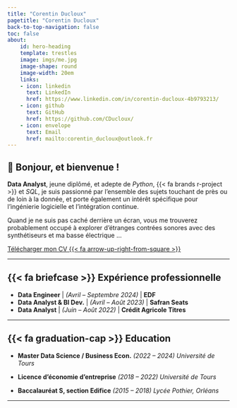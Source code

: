 ```yaml
---
title: "Corentin Ducloux"
pagetitle: "Corentin Ducloux"
back-to-top-navigation: false
toc: false
about:
    id: hero-heading
    template: trestles
    image: imgs/me.jpg
    image-shape: round
    image-width: 20em
    links:
    - icon: linkedin
      text: LinkedIn
      href: https://www.linkedin.com/in/corentin-ducloux-4b9793213/
    - icon: github
      text: GitHub
      href: https://github.com/CDucloux/
    - icon: envelope
      text: Email
      href: mailto:corentin_ducloux@outlook.fr
---
```


## [👋]{.wave} Bonjour, et bienvenue !

**Data Analyst**, jeune diplômé, et adepte de *Python*, {{< fa brands r-project >}} et *SQL*, je suis passionné par l'ensemble des sujets touchant de près ou de loin à la donnée, et porte également un intérêt spécifique pour l'ingénierie logicielle et l'intégration continue. 

Quand je ne suis pas caché derrière un écran, vous me trouverez probablement occupé à explorer d'étranges contrées sonores avec des synthétiseurs et ma basse électrique ...

[Télécharger mon CV  {{< fa arrow-up-right-from-square >}}](assets/CV.pdf){.btn .btn-outline-primary .btn role="button" .center}

***

## {{< fa briefcase >}} Expérience professionnelle

- [**Data Engineer**]{class="shiny-color"} [|]{class="toggle-invisibility"} *(Avril -- Septembre 2024)*  [ | **EDF**]{class="company"}
- [**Data Analyst & BI Dev.**]{class="shiny-color"} [|]{class="toggle-invisibility"} *(Avril -- Août 2023)* [ | **Safran Seats**]{class="company"}
- [**Data Analyst**]{class="shiny-color"} [|]{class="toggle-invisibility"} *(Juin -- Août 2022)* [ | **Crédit Agricole Titres**]{class="company"}

***

## {{< fa graduation-cap >}} Education

- **Master Data Science / Business Econ.** [*(2022 -- 2024)*]{class="education-dates"} [*Université de Tours*]{class="education-location"}

- **Licence d'économie d'entreprise** [*(2018 -- 2022)*]{class="education-dates"} [*Université de Tours*]{class="education-location"}

- **Baccalauréat S, section Edifice** [*(2015 -- 2018)*]{class="education-dates"} [*Lycée Pothier, Orléans*]{class="education-location"}

***
